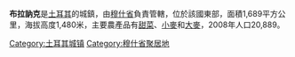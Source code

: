 '''布拉訥克'''是[[土耳其|土耳其]]的城鎮，由[[穆什省|穆什省]]負責管轄，位於該國東部，面積1,689平方公里，海拔高度1,480米，主要農產品有[[甜菜|甜菜]]、[[小麥|小麥]]和[[大麥|大麥]]，2008年人口20,889。

{{coord|39.095|N|42.2666666667|E|source:dewiki_region:TR-49_scale:100000_type:city(84430)|format=dms|display=title}}

{{Turkey-geo-stub}}
[[Category:土耳其城镇|Category:土耳其城镇]]
[[Category:穆什省聚居地|Category:穆什省聚居地]]